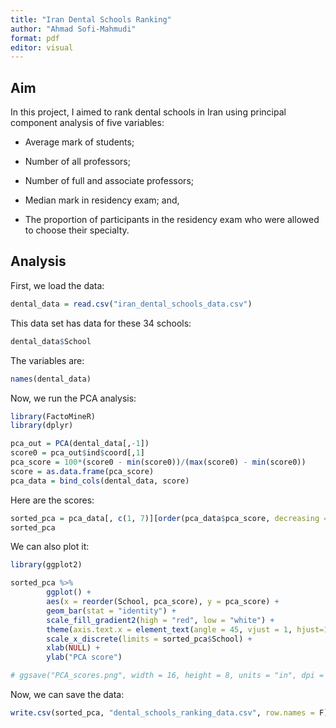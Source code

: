 ```yaml
---
title: "Iran Dental Schools Ranking"
author: "Ahmad Sofi-Mahmudi"
format: pdf
editor: visual
---
```


## Aim

In this project, I aimed to rank dental schools in Iran using principal component analysis of five variables:

-   Average mark of students;

-   Number of all professors;

-   Number of full and associate professors;

-   Median mark in residency exam; and,

-   The proportion of participants in the residency exam who were allowed to choose their specialty.

## Analysis

First, we load the data:

```r
dental_data = read.csv("iran_dental_schools_data.csv")
```

This data set has data for these 34 schools:

```r
dental_data$School
```

The variables are:

```r
names(dental_data)
```

Now, we run the PCA analysis:

```r
library(FactoMineR)
library(dplyr)

pca_out = PCA(dental_data[,-1])
score0 = pca_out$ind$coord[,1]
pca_score = 100*(score0 - min(score0))/(max(score0) - min(score0))
score = as.data.frame(pca_score)
pca_data = bind_cols(dental_data, score)
```

Here are the scores:

```r
sorted_pca = pca_data[, c(1, 7)][order(pca_data$pca_score, decreasing = T),]
sorted_pca
```

We can also plot it:

```r
library(ggplot2)

sorted_pca %>% 
        ggplot() +
        aes(x = reorder(School, pca_score), y = pca_score) +
        geom_bar(stat = "identity") +
        scale_fill_gradient2(high = "red", low = "white") +
        theme(axis.text.x = element_text(angle = 45, vjust = 1, hjust=1)) +
        scale_x_discrete(limits = sorted_pca$School) +
        xlab(NULL) +
        ylab("PCA score")

# ggsave("PCA_scores.png", width = 16, height = 8, units = "in", dpi = 300)
```

Now, we can save the data:

```r
write.csv(sorted_pca, "dental_schools_ranking_data.csv", row.names = F)
```
